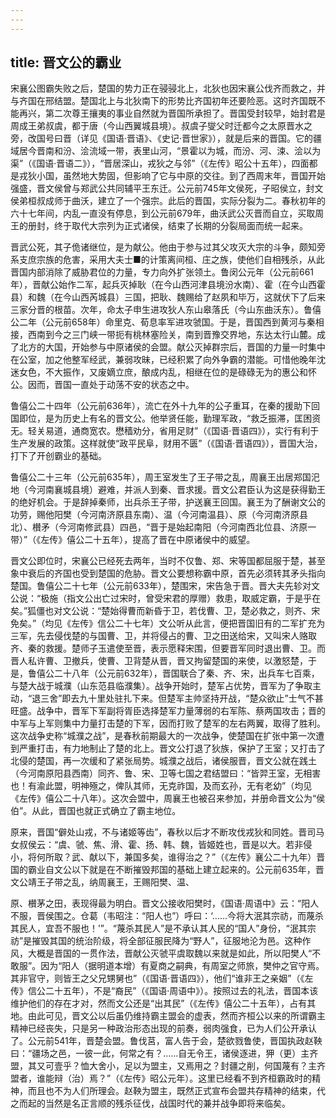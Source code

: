 ```yaml
---
---
---
```

title: 晋文公的霸业
---



宋襄公图霸失败之后，楚国的势力正在骎骎北上，北狄也因宋襄公伐齐而救之，并与齐国在邢结盟。楚国北上与北狄南下的形势比齐国初年还要险恶。这时齐国既不能再兴，第二次尊王攘夷的事业自然就为晋国所承担了。晋国受封较早，始封君是周成王弟叔虞，都于唐（今山西翼城县境）。叔虞子燮父时迁都今之太原晋水之旁，改国号曰晋（详见《国语·晋语》、《史记·晋世家》），就是后来的晋国。它的疆域居今晋南和汾、浍流域一带，表里山河，“景霍以为城，而汾、河、涑、浍以为渠”（《国语·晋语二》），“晋居深山，戎狄之与邻”（《左传》昭公十五年），四面都是戎狄小国，虽然地大势固，但影响了它与中原的交往。到了西周末年，晋国开始强盛，晋文侯曾与郑武公共同辅平王东迁。公元前745年文侯死，子昭侯立，封文侯弟桓叔成师于曲沃，建立了一个强宗。此后的晋国，实际分裂为二。春秋初年的六十七年间，内乱一直没有停息，到公元前679年，曲沃武公灭晋而自立，买取周王的册封，终于取代大宗列为正式诸侯，结束了长期的分裂局面而统一起来。

晋武公死，其子佹诸继位，是为献公。他由于参与过其父攻灭大宗的斗争，颇知旁系支庶宗族的危害，采用大夫士■的计策离间桓、庄之族，使他们自相残杀，从此晋国内部消除了威胁君位的力量，专力向外扩张领土。鲁闵公元年（公元前661年），晋献公始作二军，起兵灭掉耿（在今山西河津县境汾水南）、霍（在今山西霍县）和魏（在今山西芮城县）三国，把耿、魏赐给了赵夙和毕万，这就伏下了后来三家分晋的根苗。次年，命太子申生进攻狄人东山皋落氏（今山东曲沃东）。鲁僖公二年（公元前658年）命里克、荀息率军进攻虢国。于是，晋国西到黄河与秦相接，西南到今之三门峡一带扼有桃林塞险关，南到晋豫交界地，东达太行山麓。成了北方的大国，开始参与中原诸侯的会盟。献公灭掉群宗后，晋国的力量一时集中在公室，加之他整军经武，兼弱攻昧，已经积累了向外争霸的潜能。可惜他晚年沈迷女色，不大振作，又废嫡立庶，酿成内乱，相继在位的是碌碌无为的惠公和怀公。因而，晋国一直处于动荡不安的状态之中。

鲁僖公二十四年（公元前636年），流亡在外十九年的公子重耳，在秦的援助下回国即位，是为历史上有名的晋文公。他举贤任能，勤理军政，“救乏振滞，匡困资无。轻关易道，通商宽农。懋穑劝分，省用足财”（《国语·晋语四》），实行有利于生产发展的政策。这样就使“政平民阜，财用不匮”（《国语·晋语四》），晋国大治，打下了开创霸业的基础。

鲁僖公二十三年（公元前635年），周王室发生了王子带之乱，周襄王出居郑国汜地（今河南襄城县境）避难，并派人到秦、晋求援。晋文公君臣认为这是获得勤王的绝好机会。于是辞掉秦师，出兵杀王子带，护送襄王回国。襄王为了酬谢文公的功劳，赐他阳樊（今河南济原县东南）、温（今河南温县）、原（今河南济原县北）、櫕矛（今河南修武县）四邑，“晋于是始起南阳（今河南西北位县、济原一带）”（《左传》僖公二十五年），提高了晋在中原诸侯中的威望。

晋文公即位时，宋襄公已经死去两年，当时不仅鲁、郑、宋等国都屈服于楚，甚至象中衰后的齐国也受到楚国的危胁。晋文公要想称霸中原，首先必须转其矛头指向楚国。鲁僖公二十七年（公元前633年），楚围宋，宋告急于晋。晋大夫先轸对文公说：“极施（指文公出亡过宋时，曾受宋君的厚赠）救患，取威定霸，于是乎在矣。”狐僵也对文公说：“楚始得曹而新昏于卫，若伐曹、卫，楚必救之，则齐、宋免矣。”（均见《左传》信公二十七年）文公听从此言，便把晋国旧有的二军扩充为三军，先去侵伐楚的与国曹、卫，并将侵占的曹、卫之田送给宋，又叫宋人赂取齐、秦的救援。楚师子玉遣使至晋，表示愿释宋围，但要晋军同时退出曹、卫。而晋人私许曹、卫撤兵，使曹、卫背楚从晋，晋又拘留楚国的来使，以激怒楚，于是，鲁僖公二十八年（公元前632年），晋国联合了秦、齐、宋，出兵车七百乘，与楚大战于城濮（山东范县临濮集）。战争开始时，楚军占优势，晋军为了争取主动，“退三舍”即去九十里处驻扎下来。但楚军主帅坚持开战，“楚众欲止”士气不甚旺盛。战争中，晋军下军副将胥臣选择楚军力量薄弱的右军陈、蔡两国攻击；晋的中军与上军则集中力量打击楚的下军，因而打败了楚军的左右两翼，取得了胜利。这次战争史称“城濮之战”，是春秋前期最大的一次战争，使楚国在扩张中第一次遭到严重打击，有力地制止了楚的北上。晋文公打退了狄族，保护了王室；又打击了北侵的楚国，再一次缓和了紧张局势。城濮之战后，诸侯服晋，晋文公就在践土（今河南原阳县西南）同齐、鲁、宋、卫等七国之君结盟曰：“皆羿王室，无相害也！有渝此盟，明神殛之，俾队其师，无克祚国，及而玄孙，无有老幼”（均见《左传》僖公二十八年）。这次会盟中，周襄王也被召来参加，并册命晋文公为“侯伯”。从此，晋国也就正式确立了霸主地位。

原来，晋国“僻处山戎，不与诸姬等齿”，春秋以后才不断攻伐戎狄和同姓。晋司马女叔侯云：“虞、虢、焦、滑、霍、扬、韩、魏，皆姬姓也，晋是以大。若非侵小，将何所取？武、献以下，兼国多矣，谁得治之？”（《左传》襄公二十九年）晋国的霸业自文公以下就是在不断摧毁邦国的基础上建立起来的。公元前635年，晋文公靖王子带之乱，纳周襄王，王赐阳樊、温、

原、櫕茅之田，表现得最为明白。晋文公接收阳樊时，《国语·周语中》云：“阳人不服，晋侯围之。仓葛（韦昭注：“阳人也”）呼曰：‘……今将大泯其宗祊，而蔑杀其民人，宜吾不服也！’”。“蔑杀其民人”是不承认其人民的“国人”身份，“泯其宗祊”是摧毁其国的统治阶级，将全部征服民降为“野人”，征服地沦为邑。这种作风，大概是晋国的一贯作法，晋献公灭虢平虞取魏以来就是如此，所以阳樊人“不敢服”。因为“阳人（据明道本增）有夏商之嗣典，有周室之师旅，樊仲之官守焉。其非官守，则皆王之父兄甥舅也”（《国语·晋语四》），他们“谁非王之亲姻”（《左传》信公二十五年），不是“裔民”（《国语·周语中》）。按照过去的礼法，晋国本该维护他们的存在才对，然而文公还是“出其民”（《左传》僖公二十五年），占有其地。由此可见，晋文公以后虽仍维持霸主盟会的虚表，然而齐桓公以来的所谓霸主精神已经丧失，只是另一种政治形态出现的前奏，弱肉强食，已为人们公开承认了。公元前541年，晋楚会盟。鲁伐莒，富人告于会，楚欲戮鲁使，晋国执政赵鞅曰：“疆场之邑，一彼一此，何常之有？……自无令王，诸侯逐进，狎（更）主齐盟，其又可壹乎？恤大舍小，足以为盟主，又焉用之？封疆之削，何国蔑有？主齐盟者，谁能辩（治）焉？”（《左传》昭公元年）。这里已经看不到齐桓霸政时的精神，而且也不为人们所理会。赵鞅为盟主，既然正式宣布会盟共存精神的结束，代之而起的当然是名正言顺的残杀征伐，战国时代的兼并战争即将来临矣。